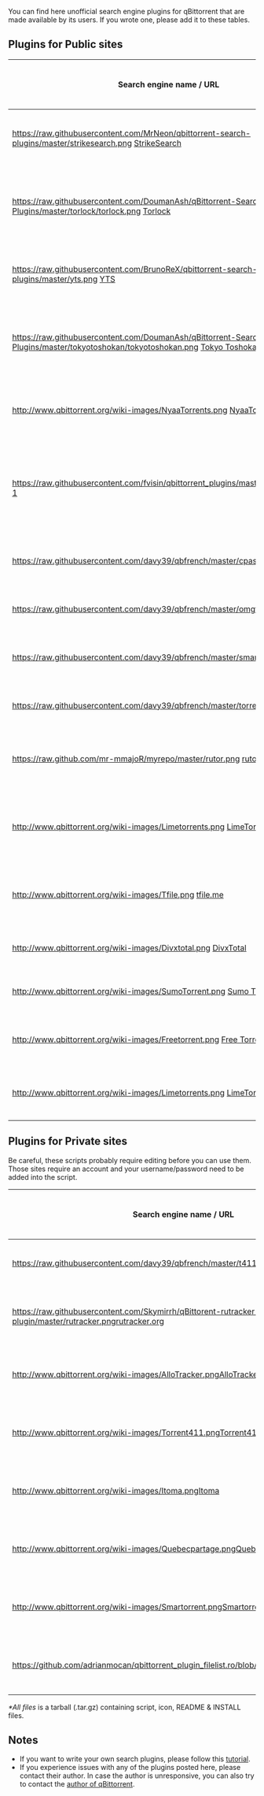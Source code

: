 You can find here unofficial search engine plugins for qBittorrent that are made available by its users. If you wrote one, please add it to these tables.

== Plugins for Public sites ==

{| class="wikitable" border="1"
|-
!  Search engine name / URL
!  Plugin author name / e-mail
!  Version
!  Last update date
!  Download link
!  Comment
|-
| [[https://raw.githubusercontent.com/MrNeon/qbittorrent-search-plugins/master/strikesearch.png]] [https://getstrike.net/torrents/ StrikeSearch]
| iamtheneon(at)gmail(dot)com
| 1.01
| May 10 2015
| [https://github.com/MrNeon/qbittorrent-search-plugins/blob/master/strikesearch.py Download]
| Tested with qBittorrent 3.2.0
|-
| [[https://raw.githubusercontent.com/DoumanAsh/qBittorrent-Search-Plugins/master/torlock/torlock.png]] [http://www.torlock.com/ Torlock]
| custparasite(at)gmx(dot)se
| 1.6
| Feb 6 2015
| [https://raw.githubusercontent.com/DoumanAsh/qBittorrent-Search-Plugins/master/torlock/torlock.py Download]
| Python2 version is tested with qBittorent 3.2alpha
|-
| [[https://raw.githubusercontent.com/BrunoReX/qbittorrent-search-plugins/master/yts.png]] [http://yts.re/ YTS]
| brunorex(at)gmail(dot).com
| 1.0
| Oct 8 2014
| [https://raw.githubusercontent.com/BrunoReX/qbittorrent-search-plugins/master/yts.py Download]
| Tested with qbittorrent 3.1.10
|-
| [[https://raw.githubusercontent.com/DoumanAsh/qBittorrent-Search-Plugins/master/tokyotoshokan/tokyotoshokan.png]] [http://tokyotosho.info/index.php Tokyo Toshokan]
| custparasite(at)gmx(dot)se
| 1.1
| Dec 30 2014
| [https://raw.githubusercontent.com/DoumanAsh/qBittorrent-Search-Plugins/master/tokyotoshokan/tokyotoshokan.py Download]
| python 2 version is tested with qBittorent 3.1.11
|-
|  [[http://www.qbittorrent.org/wiki-images/NyaaTorrents.png]] [http://www.nyaa.se/ NyaaTorrents]
|  yukariin(at)yandex(dot)ru
|  2.23
|  Oct 3 2014
|  [https://raw.githubusercontent.com/Yukariin/qBittorrent-Search-Plugins/master/nyaatorrents.py Download]
|  Tested with qbittorrent 3.1.10
|-
| [[https://raw.githubusercontent.com/fvisin/qbittorrent_plugins/master/pirateproxy.png]] [http://pirateproxy.bz/]
|  fab(at)gnux(dot)info
|  1.53
|  Sept 30 2014
|  [https://raw.githubusercontent.com/fvisin/qbittorrent_plugins/master/pirateproxy.py Download]
|  Piratebay proxy - Original plugin modified by Francesco Visin
|-
| [[https://raw.githubusercontent.com/davy39/qbfrench/master/cpasbien.png]] [http://cpasbien.pe]
|  davy39(at)hmamail(dot)com
|  1.0
|  May 29 2014
|  [https://raw.githubusercontent.com/davy39/qbfrench/master/cpasbien.py Download]
|  
|-
| [[https://raw.githubusercontent.com/davy39/qbfrench/master/omgtorrent.png]] [http://omgtorrent.com]
|  davy39(at)hmamail(dot)com
|  1.0
|  May 29 2014
|  [https://raw.githubusercontent.com/davy39/qbfrench/master/omgtorrent.py Download]
|  
|-
| [[https://raw.githubusercontent.com/davy39/qbfrench/master/smartorrent.png]] [http://smartorrent.com]
|  davy39(at)hmamail(dot)com
|  1.0
|  May 29 2014
|  [https://raw.githubusercontent.com/davy39/qbfrench/master/smartorrent.py Download]
|  
|-
| [[https://raw.githubusercontent.com/davy39/qbfrench/master/torrentfrancais.png]] [http://torrentfrancais.com]
|  davy39(at)hmamail(dot)com
|  1.0
|  May 29 2014
|  [https://raw.githubusercontent.com/davy39/qbfrench/master/torrentfrancais.py Download]
|  
|-
|  [[https://raw.github.com/mr-mmajoR/myrepo/master/rutor.png]] [http://rutor.org/ rutor.org]
|  mmajor(at)yandex(dot)ru
|  1.20
|  May 24 2015
|  [https://raw.githubusercontent.com/kmlebedev/myrepo/master/rutor.py Download]
|  Tested with qbittorrent 3.2.0
|-
|  [[http://www.qbittorrent.org/wiki-images/Limetorrents.png]] [http://www.limetorrents.com LimeTorrents 1.01]
|  richard(at)richardurban(dot)de
|  1.01
|  Feb 02 2013
|  [https://raw.github.com/richardurban/qBittorrent-Search-Plugins/master/limetorrents.py Download]
|  Bugfix for changed search and result page format
|-
|  [[http://www.qbittorrent.org/wiki-images/Tfile.png]] [http://tfile.me/ tfile.me]
|  bnagaev(at)gmail(dot)com, danerde(at)gmail(dot)com
|  1.0
|  Apr 28 2015
|  [https://raw.github.com/danerde/qbittorrent-plugins/master/tfile_me.py Download]
|  Tested with qbittorrent 3.1.8
|-
|  [[http://www.qbittorrent.org/wiki-images/Divxtotal.png]] [http://divxtotal.com/ DivxTotal]
|  hazuki.shiro(at)gmail(dot)com
|  1.2
|  Nov 13 2011
|  [https://raw.github.com/cdumez/qBittorrent-Search-Plugins/master/divxtotal.py Download]
|  
|-
|  [[http://www.qbittorrent.org/wiki-images/SumoTorrent.png]] [http://www.sumotorrent.com Sumo Torrent]
|  chris(at)qbittorrent(dot)org
|  1.2
|  Sep 17 2011
|  [https://raw.github.com/cdumez/qBittorrent-Search-Plugins/master/sumotorrent.py Download]
|
|-
|  [[http://www.qbittorrent.org/wiki-images/Freetorrent.png]] [http://freetorrent.fr/ Free Torrent (FR)]
|  sinusnco(at)gmail(dot)com
|  1.0
|  Feb 07 2011
|  [http://sourceforge.net/projects/qbt-extrasearch/files/freetorrent_fr-1.0.tar.gz/download Download]
|  Tested with qBittorrent >= 2.6.5
|-
|  [[http://www.qbittorrent.org/wiki-images/Limetorrents.png]] [http://www.limetorrents.com LimeTorrents]
|  chris(at)qbittorrent(dot)org
|  1.0
|  Dec 29 2010
|  [https://raw.github.com/cdumez/qBittorrent-Search-Plugins/master/limetorrents.py Download]
|
|-
|}


== Plugins for Private sites ==

Be careful, these scripts probably require editing before you can use them. Those sites require an account and your username/password need to be added into the script.

{| class="wikitable" border="1"
|-
!  Search engine name / URL
!  Plugin author name / e-mail
!  Version
!  Last update date
!  Download link
!  Comment
|-
|[[https://raw.githubusercontent.com/davy39/qbfrench/master/t411.png]][http://www.t411.me T411]
|davy39(at)hmamail(dot)com
|1.0
|May 29 2014
|[https://raw.githubusercontent.com/davy39/qbfrench/master/t411.py Script only] / [https://github.com/davy39/qbfrench/wiki README]*
|
|-
|[[https://raw.githubusercontent.com/Skymirrh/qBittorent-rutracker-plugin/master/rutracker.png]][http://rutracker.org/ rutracker.org]
|skymirrh(at)skymirrh(dot)net
|1.01
|May 01 2015
|[https://github.com/Skymirrh/qBittorent-rutracker-plugin Download]
|Tested with qBittorrent 3.1.12.
|-
|[[http://www.qbittorrent.org/wiki-images/AlloTracker.png]][http://www.allotracker.com AlloTracker]
|sinusnco(at)gmail(dot)com
|1.0
|Feb 04 2011
|[http://qbt-extrasearch.svn.sourceforge.net/viewvc/qbt-extrasearch/trunk/allotracker_com/allotracker.py Script only] / [http://sourceforge.net/projects/qbt-extrasearch/files/allotracker_com-1.0.tar.gz/download All files]*
|Tested with qBittorrent >= 2.6.3
|-
|[[http://www.qbittorrent.org/wiki-images/Torrent411.png]][http://www.torrent411.com Torrent411]
|sinusnco(at)gmail(dot)com
|1.0
|Jan 23 2011
|[http://qbt-extrasearch.svn.sourceforge.net/viewvc/qbt-extrasearch/trunk/torrent411_com/torrent411.py Script only] / [http://sourceforge.net/projects/qbt-extrasearch/files/torrent411_com-1.0.tar.gz/download All files]*
|Tested with qBittorrent >= 2.6.3
|-
|[[http://www.qbittorrent.org/wiki-images/Itoma.png]][http://www.itoma.info/tracker/ Itoma]
|sinusnco(at)gmail(dot)com
|1.0
|Jan 22 2011
|[http://qbt-extrasearch.svn.sourceforge.net/viewvc/qbt-extrasearch/trunk/itoma_info/itoma.py Script only] / [http://sourceforge.net/projects/qbt-extrasearch/files/itoma-1.0.tar.gz/download All files]*
|Tested with qBittorrent >= 2.6.3
|-
|[[http://www.qbittorrent.org/wiki-images/Quebecpartage.png]][http://www.quebec-partage.com/ Quebec-Partage]
|sinusnco(at)gmail(dot)com
|1.0
|Jan 19 2011
|[http://qbt-extrasearch.svn.sourceforge.net/viewvc/qbt-extrasearch/trunk/quebecpartage_com/quebecpartage.py Script only] / [http://sourceforge.net/projects/qbt-extrasearch/files/quebecpartage_com-1.0.tar.gz/download All files]*
|Tested with qBittorrent >= 2.6.3
|-
|[[http://www.qbittorrent.org/wiki-images/Smartorrent.png]][http://smartorrent.com/ Smartorrent]
|sinusnco(at)gmail(dot)com
|1.0
|Jan 18 2011
|[http://qbt-extrasearch.svn.sourceforge.net/viewvc/qbt-extrasearch/trunk/smartorrent_com/smartorrent.py Script only] / [http://sourceforge.net/projects/qbt-extrasearch/files/smartorrent_com-1.0.tar.gz/download All files]*
|Tested with qBittorrent >= 2.6.3
|-
|[[https://github.com/adrianmocan/qbittorrent_plugin_filelist.ro/blob/master/favicon.png]][http://filelist.ro/ FileList]
|adrian.mocan(at)gmail(dot)com
|1.0
|Jun 07 2015
|[https://github.com/adrianmocan/qbittorrent_plugin_filelist.ro/blob/master/filelist_ro/filelist.py Script only] / [https://github.com/adrianmocan/qbittorrent_plugin_filelist.ro/blob/master/filelist_ro.zip All files]*
|Tested with qBittorrent >= 3.1.9
|}
''*All files'' is a tarball (.tar.gz) containing script, icon, README & INSTALL files.

== Notes ==
* If you want to write your own search plugins, please follow this [[How-to-write-a-search-plugin|tutorial]].
* If you experience issues with any of the plugins posted here, please contact their author. In case the author is unresponsive, you can also try to contact the [mailto:chris@qbittorrent.org author of qBittorrent].